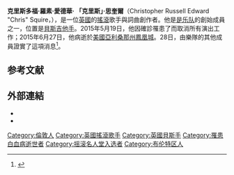 {{Infobox musical artist <!-- See Wikipedia:WikiProject_Musicians -->
| name                = 克里斯·思奎爾<br> Chris Squire
| image               = Chris Squire Beacon Theatre 2013-04-09.jpg
| caption             = 思奎爾在紐約表演，攝於2013年4月
| image_size          =
| background          = 男歌手
| birth_name          = 克里斯多福·羅素·愛德華·思奎爾<br>（Christopher Russell Edward Squire）
| birth_date          = {{Birth date |1948|3|4|df=yes}}
| birth_place         = [[英國|英國]]倫敦[[金斯伯里|金斯伯里]]
| death_date          = {{Death date and age|2015|6|27|1948|3|4|df=yes}}
| death_place         = [[美國|美國]][[亞利桑那州|亞利桑那州]][[鳳凰城_(亞利桑那州)|鳳凰城]]
| instrument          = 主唱，[[貝斯吉他手|貝斯吉他手]]
| genre               = [[前衛搖滾|前衛搖滾]]、[[交響搖滾|交響搖滾]]、[[流行搖滾|流行搖滾]]
| occupation          = 音樂家、創作歌手
| years_active        = 1965–2015
| label               = [[大西洋唱片|大西洋唱片]]、{{link-en|Wounded Bird Records|Wounded Bird Records}}、{{link-en|Sanctuary Records|Sanctuary Records}}, Lime, Stone Ghost
| associated_acts     = {{link-en|The Selfs|The Selfs}}、{{link-en|The Syn|The Syn}}、Mabel Greer's Toyshop、[[是乐队|是乐队]]、 {{link-en|XYZ (英國樂隊)|XYZ (UK band)|XYZ}}、{{link-en|陰謀 (樂隊)|Conspiracy (band)|陰謀}}、{{link-en|A Life Within a Day|A Life Within a Day|Squackett}}
| website             = {{URL|chrissquire.com/}}
| notable_instruments = 1964 {{link-en|Rickenbacker 4001|Rickenbacker 4001}}<br>{{link-en|Rickenbacker 4001CS|Rickenbacker 4001CS}}
}}

'''克里斯多福·羅素·愛德華· 「克里斯」·思奎爾'''（Christopher Russell Edward "Chris" Squire，{{bd|1948年|3月4日|2015年|6月27日}}），是一位[[英國|英國]]的[[搖滾|搖滾]]歌手與詞曲創作者。他是[[是乐队|是乐队]]的創始成員之一，位置是[[貝斯吉他手|貝斯吉他手]]。2015年5月19日，他因確診罹患了{{link-en|急性紅細胞白血病|Acute erythroid leukemia}}而取消所有演出工作；2015年6月27日，他病逝於[[美國|美國]][[亞利桑那州|亞利桑那州]][[鳳凰城_(亞利桑那州)|鳳凰城]]。28日，由樂隊的其他成員證實了這項消息<ref name=time>{{cite news|author1=Devan Coggan|title=Chris Squire, Bassist for Rock Band Yes, Dies at 67|url=http://time.com/3939301/yes-bassist-chris-squires-dead/|accessdate=2015-06-29|agency=[[時代雜誌|時代雜誌]]|date=2015-06-29|language=en|archive-date=2015-06-29|archive-url=https://web.archive.org/web/20150629212607/http://time.com/3939301/yes-bassist-chris-squires-dead/|dead-url=no}}</ref>。

==参考文献==
{{reflist}}

== 外部連結 ==
{{Commonscat}}
*{{Official website}}
*{{IMDb name|id=0820085}}

{{musician-stub}}
{{uk-bio-stub}}
{{摇滚名人堂2017届入选者}}
{{Authority control}}
{{DEFAULTSORT:Squire}}
[[Category:倫敦人|Category:倫敦人]]
[[Category:英國搖滾歌手|Category:英國搖滾歌手]]
[[Category:英國貝斯手|Category:英國貝斯手]]
[[Category:罹患白血病逝世者|Category:罹患白血病逝世者]]
[[Category:摇滚名人堂入选者|Category:摇滚名人堂入选者]]
[[Category:布伦特区人|Category:布伦特区人]]